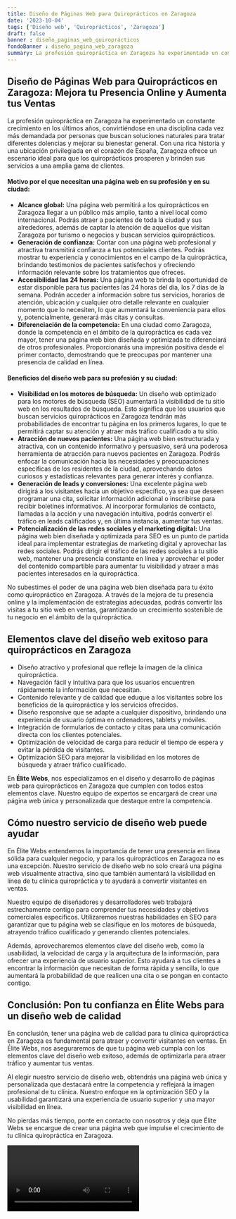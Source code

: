 ```yaml
---
title: Diseño de Páginas Web para Quiroprácticos en Zaragoza
date: '2023-10-04'
tags: ['Diseño web', 'Quiroprácticos', 'Zaragoza']
draft: false
banner : diseño_paginas_web_quiroprácticos
fondoBanner : diseño_pagina_web_zaragoza
summary: La profesión quiropráctica en Zaragoza ha experimentado un constante crecimiento en los últimos años, convirtiéndose en una disciplina cada vez más demandada por personas que buscan soluciones naturales para tratar diferentes dolencias y mejorar su bienestar general. Con una rica historia y una ubicación privilegiada en el corazón de España, Zaragoza ofrece un escenario ideal para que los quiroprácticos prosperen y brinden sus servicios a una amplia gama de clientes.
---
```


## Diseño de Páginas Web para Quiroprácticos en Zaragoza: Mejora tu Presencia Online y Aumenta tus Ventas

La profesión quiropráctica en Zaragoza ha experimentado un constante crecimiento en los últimos años, convirtiéndose en una disciplina cada vez más demandada por personas que buscan soluciones naturales para tratar diferentes dolencias y mejorar su bienestar general. Con una rica historia y una ubicación privilegiada en el corazón de España, Zaragoza ofrece un escenario ideal para que los quiroprácticos prosperen y brinden sus servicios a una amplia gama de clientes.

#### Motivo por el que necesitan una página web en su profesión y en su ciudad:

- **Alcance global:** Una página web permitirá a los quiroprácticos en Zaragoza llegar a un público más amplio, tanto a nivel local como internacional. Podrás atraer a pacientes de toda la ciudad y sus alrededores, además de captar la atención de aquellos que visitan Zaragoza por turismo o negocios y buscan servicios quiroprácticos.
- **Generación de confianza:** Contar con una página web profesional y atractiva transmitirá confianza a tus potenciales clientes. Podrás mostrar tu experiencia y conocimientos en el campo de la quiropráctica, brindando testimonios de pacientes satisfechos y ofreciendo información relevante sobre los tratamientos que ofreces.
- **Accesibilidad las 24 horas:** Una página web te brinda la oportunidad de estar disponible para tus pacientes las 24 horas del día, los 7 días de la semana. Podrán acceder a información sobre tus servicios, horarios de atención, ubicación y cualquier otro detalle relevante en cualquier momento que lo necesiten, lo que aumentará la conveniencia para ellos y, potencialmente, generará más citas y consultas.
- **Diferenciación de la competencia:** En una ciudad como Zaragoza, donde la competencia en el ámbito de la quiropráctica es cada vez mayor, tener una página web bien diseñada y optimizada te diferenciará de otros profesionales. Proporcionarás una impresión positiva desde el primer contacto, demostrando que te preocupas por mantener una presencia de calidad en línea.

#### Beneficios del diseño web para su profesión y su ciudad:

- **Visibilidad en los motores de búsqueda:** Un diseño web optimizado para los motores de búsqueda (SEO) aumentará la visibilidad de tu sitio web en los resultados de búsqueda. Esto significa que los usuarios que buscan servicios quiroprácticos en Zaragoza tendrán más probabilidades de encontrar tu página en los primeros lugares, lo que te permitirá captar su atención y atraer más tráfico cualificado a tu sitio.
- **Atracción de nuevos pacientes:** Una página web bien estructurada y atractiva, con un contenido informativo y persuasivo, será una poderosa herramienta de atracción para nuevos pacientes en Zaragoza. Podrás enfocar la comunicación hacia las necesidades y preocupaciones específicas de los residentes de la ciudad, aprovechando datos curiosos y estadísticas relevantes para generar interés y confianza.
- **Generación de leads y conversiones:** Una excelente página web dirigirá a los visitantes hacia un objetivo específico, ya sea que deseen programar una cita, solicitar información adicional o inscribirse para recibir boletines informativos. Al incorporar formularios de contacto, llamadas a la acción y una navegación intuitiva, podrás convertir el tráfico en leads calificados y, en última instancia, aumentar tus ventas.
- **Potencialización de las redes sociales y el marketing digital:** Una página web bien diseñada y optimizada para SEO es un punto de partida ideal para implementar estrategias de marketing digital y aprovechar las redes sociales. Podrás dirigir el tráfico de las redes sociales a tu sitio web, mantener una presencia constante en línea y aprovechar el poder del contenido compartible para aumentar tu visibilidad y atraer a más pacientes interesados en la quiropráctica.

No subestimes el poder de una página web bien diseñada para tu éxito como quiropráctico en Zaragoza. A través de la mejora de tu presencia online y la implementación de estrategias adecuadas, podrás convertir las visitas a tu sitio web en ventas, garantizando un crecimiento sostenible de tu negocio en el ámbito de la quiropráctica.

<GifSeo />

<Cta />

## Elementos clave del diseño web exitoso para quiroprácticos en Zaragoza

- Diseño atractivo y profesional que refleje la imagen de la clínica quiropráctica.
- Navegación fácil y intuitiva para que los usuarios encuentren rápidamente la información que necesitan.
- Contenido relevante y de calidad que eduque a los visitantes sobre los beneficios de la quiropráctica y los servicios ofrecidos.
- Diseño responsive que se adapte a cualquier dispositivo, brindando una experiencia de usuario óptima en ordenadores, tablets y móviles.
- Integración de formularios de contacto y citas para una comunicación directa con los clientes potenciales.
- Optimización de velocidad de carga para reducir el tiempo de espera y evitar la pérdida de visitantes.
- Optimización SEO para mejorar la visibilidad en los motores de búsqueda y atraer tráfico cualificado.

En **Élite Webs**, nos especializamos en el diseño y desarrollo de páginas web para quiroprácticos en Zaragoza que cumplen con todos estos elementos clave. Nuestro equipo de expertos se encargará de crear una página web única y personalizada que destaque entre la competencia.

## Cómo nuestro servicio de diseño web puede ayudar

En Élite Webs entendemos la importancia de tener una presencia en línea sólida para cualquier negocio, y para los quiroprácticos en Zaragoza no es una excepción. Nuestro servicio de diseño web no solo creará una página web visualmente atractiva, sino que también aumentará la visibilidad en línea de tu clínica quiropráctica y te ayudará a convertir visitantes en ventas.

Nuestro equipo de diseñadores y desarrolladores web trabajará estrechamente contigo para comprender tus necesidades y objetivos comerciales específicos. Utilizaremos nuestras habilidades en SEO para garantizar que tu página web se clasifique en los motores de búsqueda, atrayendo tráfico cualificado y generando clientes potenciales.

Además, aprovecharemos elementos clave del diseño web, como la usabilidad, la velocidad de carga y la arquitectura de la información, para ofrecer una experiencia de usuario superior. Esto ayudará a tus clientes a encontrar la información que necesitan de forma rápida y sencilla, lo que aumentará la probabilidad de que realicen una cita o se pongan en contacto contigo.

## Conclusión: Pon tu confianza en Élite Webs para un diseño web de calidad

En conclusión, tener una página web de calidad para tu clínica quiropráctica en Zaragoza es fundamental para atraer y convertir visitantes en ventas. En Élite Webs, nos aseguraremos de que tu página web cumpla con los elementos clave del diseño web exitoso, además de optimizarla para atraer tráfico y aumentar tus ventas.

Al elegir nuestro servicio de diseño web, obtendrás una página web única y personalizada que destacará entre la competencia y reflejará la imagen profesional de tu clínica. Nuestro enfoque en la optimización SEO y la usabilidad garantizará una experiencia de usuario superior y una mayor visibilidad en línea.

No pierdas más tiempo, ponte en contacto con nosotros y deja que Élite Webs se encargue de crear una página web que impulse el crecimiento de tu clínica quiropráctica en Zaragoza.

<Video />

<CtaBot job='Quiroprácticos' city='Zaragoza'/>

<Gmaps query='Zaragoza+españa+maps' />
